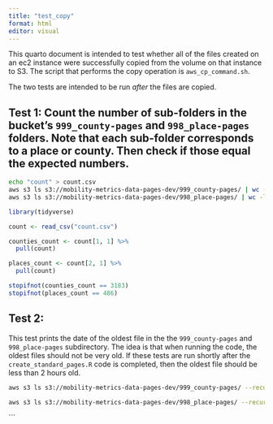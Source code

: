 ```yaml
---
title: "test_copy"
format: html
editor: visual
---
```


This quarto document is intended to test whether all of the files created on an ec2 instance were successfully copied from the volume on that instance to S3. The script that performs the copy operation is `aws_cp_command.sh`.

The two tests are intended to be run *after* the files are copied.

## Test 1: Count the number of sub-folders in the bucket's `999_county-pages` and `998_place-pages` folders. Note that each sub-folder corresponds to a place or county. Then check if those equal the expected numbers. 


```bash
echo "count" > count.csv
aws s3 ls s3://mobility-metrics-data-pages-dev/999_county-pages/ | wc -l >> count.csv
aws s3 ls s3://mobility-metrics-data-pages-dev/998_place-pages/ | wc -l >> count.csv

```

```r
library(tidyverse)

count <- read_csv("count.csv")

counties_count <- count[1, 1] %>%
  pull(count)

places_count <- count[2, 1] %>%
  pull(count)

stopifnot(counties_count == 3183)
stopifnot(places_count == 486)
```


## Test 2:
This test prints the date of the oldest file in the the `999_county-pages` and `998_place-pages` subdirectory. The idea is that when running the code, the oldest files should not be very old. If these tests are run shortly after the `create_standard_pages.R` code is completed, then the oldest file should be less than 2 hours old. 

```bash
aws s3 ls s3://mobility-metrics-data-pages-dev/999_county-pages/ --recursive | sort | tail -n 1

aws s3 ls s3://mobility-metrics-data-pages-dev/998_place-pages/ --recursive | sort | tail -n 1
```
```
